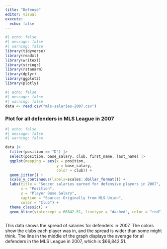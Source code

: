 ```yaml
---
title: "Defense"
editor: visual
execute: 
  echo: false
---
```


```r
#| echo: false
#| message: false
#| warning: false
library(tidyverse)
library(readxl)
library(writexl)
library(stringr)
library(rstanarm)
library(dplyr)
library(ggplot2)
library(plotly)
```

```r
#| echo: false
#| message: false
#| warning: false
data <- read.csv("mls-salaries-2007.csv")

```


### Plot for all defenders in MLS League in 2007


```r

#| echo: false
#| message: false
#| warning: false

data |> 
  filter(position == "D") |> 
  select(position, base_salary, club, first_name, last_name) |>
  ggplot(mapping = aes(x = position, 
                       y = base_salary, 
                       color = club)) + 
  geom_jitter() + 
  scale_y_continuous(labels=scales::dollar_format()) + 
  labs(title = "Soccer salaries earned for defensive players in 2007", 
       x = "Position", 
       y = "Player Base Salary", 
       caption = "Source: Originally from MLS Union", 
       color = "Club") + 
  theme_classic() + 
  geom_hline(yintercept = 66842.51, linetype = "dashed", color = "red")  



```






This data shows the spread of salaries for defenders in 2007. The colors show the clubs each player was in, and the spread is wider than some might think. The line in the middle of the graph displays the average for all defenders in the MLS League in 2007, which is $66,842.51.
